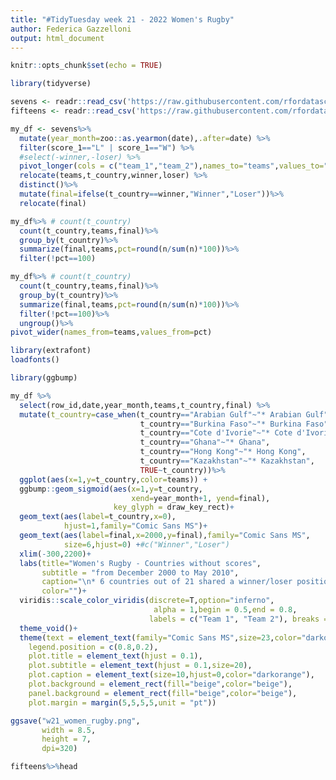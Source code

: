 ```yaml
---
title: "#TidyTuesday week 21 - 2022 Women's Rugby"
author: Federica Gazzelloni
output: html_document
---
```


```r
knitr::opts_chunk$set(echo = TRUE)
```

```r
library(tidyverse)
```



```r
sevens <- readr::read_csv('https://raw.githubusercontent.com/rfordatascience/tidytuesday/master/data/2022/2022-05-24/sevens.csv')
fifteens <- readr::read_csv('https://raw.githubusercontent.com/rfordatascience/tidytuesday/master/data/2022/2022-05-24/fifteens.csv')

```



```r
my_df <- sevens%>%
  mutate(year_month=zoo::as.yearmon(date),.after=date) %>%
  filter(score_1=="L" | score_1=="W") %>%
  #select(-winner,-loser) %>%
  pivot_longer(cols = c("team_1","team_2"),names_to="teams",values_to="t_country")%>%
  relocate(teams,t_country,winner,loser) %>%
  distinct()%>%
  mutate(final=ifelse(t_country==winner,"Winner","Loser"))%>%
  relocate(final) 
```

```r
my_df%>% # count(t_country)
  count(t_country,teams,final)%>%
  group_by(t_country)%>%
  summarize(final,teams,pct=round(n/sum(n)*100))%>%
  filter(!pct==100)
```


```r
my_df%>% # count(t_country)
  count(t_country,teams,final)%>%
  group_by(t_country)%>%
  summarize(final,teams,pct=round(n/sum(n)*100))%>%
  filter(!pct==100)%>%
  ungroup()%>%
pivot_wider(names_from=teams,values_from=pct)
```

```r
library(extrafont)
loadfonts()
```


```r
library(ggbump)
```


```r
my_df %>%
  select(row_id,date,year_month,teams,t_country,final) %>%
  mutate(t_country=case_when(t_country=="Arabian Gulf"~"* Arabian Gulf",
                             t_country=="Burkina Faso"~"* Burkina Faso",
                             t_country=="Cote d'Ivorie"~"* Cote d'Ivorie",
                             t_country=="Ghana"~"* Ghana",
                             t_country=="Hong Kong"~"* Hong Kong",
                             t_country=="Kazakhstan"~"* Kazakhstan",
                             TRUE~t_country))%>%
  ggplot(aes(x=1,y=t_country,color=teams)) +
  ggbump::geom_sigmoid(aes(x=1,y=t_country,
                           xend=year_month+1, yend=final),
                       key_glyph = draw_key_rect)+
  geom_text(aes(label=t_country,x=0),
            hjust=1,family="Comic Sans MS")+
  geom_text(aes(label=final,x=2000,y=final),family="Comic Sans MS",
            size=6,hjust=0) +#c("Winner","Loser")
  xlim(-300,2200)+
  labs(title="Women's Rugby - Countries without scores",
       subtitle = "from December 2000 to May 2010",
       caption="\n* 6 countries out of 21 shared a winner/loser position while being either in team 1 or team 2\nBurkina Faso is the only one who won being in Team 2 with 67% pct, most wins are from Team 1\nCote d'Ivorie won and lost 50%/50% pct in both teams\n\nDataSource: #TidyTuesday 2022 week21 - Women's Rugby - ScrumQueens\nDataViz: Federica Gazzelloni (@fgazzelloni)",
       color="")+
  viridis::scale_color_viridis(discrete=T,option="inferno",
                                alpha = 1,begin = 0.5,end = 0.8,
                               labels = c("Team 1", "Team 2"), breaks = c("team_1", "team_2"))+
  theme_void()+
  theme(text = element_text(family="Comic Sans MS",size=23,color="darkorange"),
    legend.position = c(0.8,0.2),
    plot.title = element_text(hjust = 0.1),
    plot.subtitle = element_text(hjust = 0.1,size=20),
    plot.caption = element_text(size=10,hjust=0,color="darkorange"),
    plot.background = element_rect(fill="beige",color="beige"),
    panel.background = element_rect(fill="beige",color="beige"),
    plot.margin = margin(5,5,5,5,unit = "pt"))
```

```r
ggsave("w21_women_rugby.png",
       width = 8.5,
       height = 7,
       dpi=320)
```



```r
fifteens%>%head
```


